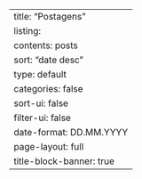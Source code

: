 ---
title: "Postagens"
listing:
  contents: posts
  sort: "date desc"
  type: default
  categories: false
  sort-ui: false
  filter-ui: false
  date-format: DD.MM.YYYY
page-layout: full
title-block-banner: true
---